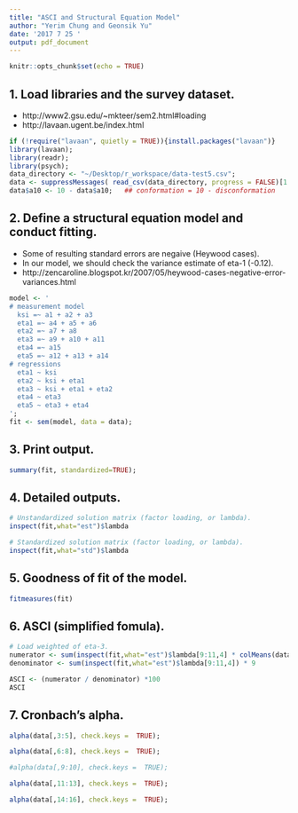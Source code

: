 ```yaml
---
title: "ASCI and Structural Equation Model"
author: "Yerim Chung and Geonsik Yu"
date: '2017 7 25 '
output: pdf_document
---
```

```r
knitr::opts_chunk$set(echo = TRUE)
```

## 1. Load libraries and the survey dataset.
 - http://www2.gsu.edu/~mkteer/sem2.html#loading
 - http://lavaan.ugent.be/index.html
```r
if (!require("lavaan", quietly = TRUE)){install.packages("lavaan")}
library(lavaan);
library(readr);
library(psych);
data_directory <- "~/Desktop/r_workspace/data-test5.csv"; 
data <- suppressMessages( read_csv(data_directory, progress = FALSE)[1:198,] );
data$a10 <- 10 - data$a10;   ## conformation = 10 - disconformation
```

## 2. Define a structural equation model and conduct fitting.
- Some of resulting standard errors are negaive (Heywood cases).
- In our model, we should check the variance estimate of eta-1 (-0.12).
- http://zencaroline.blogspot.kr/2007/05/heywood-cases-negative-error-variances.html
```r
model <- '
# measurement model
  ksi =~ a1 + a2 + a3
  eta1 =~ a4 + a5 + a6
  eta2 =~ a7 + a8
  eta3 =~ a9 + a10 + a11
  eta4 =~ a15
  eta5 =~ a12 + a13 + a14
# regressions
  eta1 ~ ksi
  eta2 ~ ksi + eta1
  eta3 ~ ksi + eta1 + eta2
  eta4 ~ eta3
  eta5 ~ eta3 + eta4
';
fit <- sem(model, data = data);
```

## 3. Print output.
```r
summary(fit, standardized=TRUE);
```

## 4. Detailed outputs.
```r
# Unstandardized solution matrix (factor loading, or lambda).
inspect(fit,what="est")$lambda

# Standardized solution matrix (factor loading, or lambda).
inspect(fit,what="std")$lambda

```

## 5. Goodness of fit of the model.
```r
fitmeasures(fit)
```

## 6. ASCI (simplified fomula).
```r
# Load weighted of eta-3.
numerator <- sum(inspect(fit,what="est")$lambda[9:11,4] * colMeans(data[,11:13])) - sum(inspect(fit,what="est")$lambda[9:11,4])
denominator <- sum(inspect(fit,what="est")$lambda[9:11,4]) * 9

ASCI <- (numerator / denominator) *100
ASCI
```

## 7. Cronbach's alpha.
```r
alpha(data[,3:5], check.keys =  TRUE);
```
```r
alpha(data[,6:8], check.keys =  TRUE);
```
```r
#alpha(data[,9:10], check.keys =  TRUE);
```
```r
alpha(data[,11:13], check.keys =  TRUE);
```
```r
alpha(data[,14:16], check.keys =  TRUE);
```


